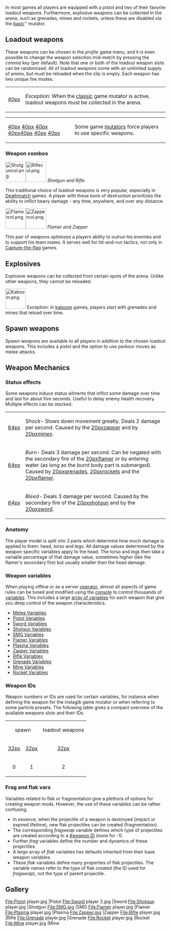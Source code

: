In most games all players are equipped with a pistol and two of their favorite loadout weapons. Furthermore, explosive weapons can be collected in the arena, such as grenades, mines and rockets, unless these are disabled via the [[mutator_Tips#basic|basic]]'' mutator.
==Loadout weapons==
These weapons can be chosen in the ''profile'' game menu, and it is even possible to change the weapon selection mid-match by pressing the ''comma'' key (per default). Note that one or both of the loadout weapon slots can be randomized. All of loadout weapons come with an unlimited supply of ammo, but must be reloaded when the clip is empty. Each weapon has two unique fire modes.

{|
|align="right"|[[file:classic.png|40px]] 
|''Exception'': When the [[Mutator_Tips#classic|classic]] game mutator is active, loadout weapons must be collected in the arena.
|}
{|
|[[file:medieval.png|40px]] [[file:swordcol.png|40px]] [[file:kaboom.png|40px]] [[file:grenadecol.png|40px]][[file:minecol.png|40px]] [[file:instagib.png|40px]] [[file:riflecol.png|40px]] 
|Some game [[Mutator_Tips|mutators]] force players to use specific weapons. 
|}

{{Weapon}} <!-- the template's default contains the sword info-->

{{Weapon
|name=Shotgun
|summary=Can instantly kill at point-blank. High risk, high reward weapon, popularly used in [[Deathmatch]] games.
|clip=8 shells
|primary=Semi-automatic. Short to medium range. fires off a quick buckshot making for an array of pellets, spreading further apart at longer ranges. Auto-reload. 
|secondary=Semi-automatic. Lobs out a large, round projectile which splits into stray shards when hitting any solid surface, a long distance or players. Moves slowly in air. Heavily affected by gravity. Induces bleeding. Uses two shells. Auto-reload.
|strategy=
''Shotgun primary''
* Always aim for the torso. The shotguns primary fire is composed of pellets which individually give damage, so whilst pellets to the head cause more damage, much more pellets reach the torso. At point-blank, a short aimed at the torso will instantly kill.
* If the opponent is not using a shotgun, run circles around them, firing instantly after the attack delay has finished. This is indicated by the red reloading circle and reloading sound effect.
* If the opponent is using a shotgun, time yourself to dodge their attack by either to-the-side [[Impulse_moves#Double_jump|double jumps]] or [[Impulse_moves#Impulse_dash|impulse dashes]]. When in mid-range, conserve your impulse energy and simple strife side-to-side. 
* When the opponent uses a lot of energy all at once and it's too hard to get a hit of them when moving, only shoot when they land on the ground (when jumping) or have slowed down (when dashing). Because of the long attack delay and short clip size, it's better to be careful not to waste ammo if you are not equipped with another short/mid range weapon.
* For a more aggressive play-style, you can quickly use up a clip of the shotgun and then use a flamer or SMG (the other weapons are useful, but limited).
''Shotgun secondary''
* The alternative fire can be aimed for the ground in front of your enemy and hit them with the bounce of flak shards, which whilst slow can travel long distances.
* The shards that come out can be used to hit opponents who are around a tight corner because the shards will deflect on surfaces. These shards cause bleed damage, diminishing the affected's health over time.
* The ball itself can instantly kill when contacting an enemy, but is easy to dodge. Use it on enemies moving directly towards you or standing still.
* Don't overuse the alternative fire at shorter ranges as the shotgun features a small clip size, long attack delay and slow time for reload. The primary fire is much more effective when the opponent moves irregularly. The same goes for the primary fire at longer ranges, as it does insignificant damage.
* When trying to escape, use this for extra pushback (because of it's high recoil). It can be especially useful when in air and you fear a rifle user can easily hit you.
}}

{{weapon
|name=SMG
|summary=Vicious shooting speed with decently low recoil to be useful at any range.
|clip=40 bullets
|primary=Automatic. Short to long range. Fires off the clip in quick succession. Bounces off hard surfaces. 
|secondary=Automatic. Short to long range. Launches a ball of flak that explodes on impact or after a few seconds, launching flak in all directions. Moves slowly in air. Uses 4 bullets.
|strategy=
''SMG primary''
* You can fire at long ranges but against a good rifle or plasma user you will be worse off. Move in for the kill.
* Against shotguns, flamers and swords you should keep a healthy short distance, being out of reach of any dangerous shotgun bursts, flames or quick sword cuts. If the enemy charges in using [[Impulse_moves#Double_jump|double jumps]], [[Impulse_moves#Impulse_dash|impulse dashes]] or [[Impulse_moves#power_slide|power slides]] (and so be moving quickly) you should not turn and run but impulse dash/double jump backwards to maintain that distance.
* Crouching for more accuracy is a good tactic when you are not in danger of receiving fire.
* Whilst mostly for show, the bouncing bullets can quite an annoyance to opponents around corners.
''SMG secondary''
* When the opponent is moving directly towards/away from you, use it to cause massive damage.
* Use the alternative fire for longer ranges against a rifle player who is scoping, as they will be moving slower and therefore become easier targets.
* The alternate fire mode can be used to hit multiple players in a confined space.
}}

{{weapon
|name=Flamer
|summary=Powerful in close-quarters-combat and traversing around the map.
|clip=50 units
|primary=Automatic. Shoots out a short distance, concentrated stream of flame. Induces burning.
|secondary=Semi-automatic. Shoots out an air blast which greatly pushes yourself when directed at hard surfaces. Pushes others away when directed at them. Negates burning. Uses 5 units.
|strategy=
''Flamer primary''
* Don't flame an enemy once and hope the burn will finish them off. The continued firing of the flamer does significant damage if you can keep firing directly at the opponent at a short range.
* Circle around enemies to minimize being hit. [[Impulse_moves#Impulse_dash|Impulse dashes]] and [[Impulse_moves#Double_jump|double jumps]] are especially useful. Quickly consume energy with the confidence that the secondary fire can allow for quick escapes.
''Flamer secondary''
* The air blast does not inflict damage on team mates or yourself - useful to extinguish flames, but annoying for those who get pushed around.
* Blast jump: During a jump, fire on the ground to gain a mighty push. This works best if you either shoot precisely downwards or while jumping backwards. 
* Blast boost: Use an [[Impulse_moves#Impulse_boost|impulse boost]] directly after a blast jump to redirect the push and gain an impressive amount of forward momentum. 
* When against a shotgun or sword user, use a backwards blast jump to escape a confrontation and switch to a longer-ranged weapon.
* Should you get caught in your own flames, a blast jump will quickly remove the burn status effect.
}}

{{weapon
|name=Plasma
|summary=Large bullets with slow speed makes this most effective at medium range and escaping confrontations.
|clip=20 charges
|primary=Automatic. Shoots out a medium range, high velocity, splash-damaging plasma ball.
|secondary=Semi-automatic. Shoots out a big plasma ball, sucking in enemies close to it and causes continuous damage on contact. Charge longer for a larger and slower moving sphere, which uses up more ammo.
|strategy=
''Plasma primary''
* Keep a distance from short range weaponry.
* If an enemy tries to close on you, try using backward (mid-air) [[Impulse_moves#Impulse_dash|impulse dashes]] to maintain a safe distance.
* The plasma balls are effective against rifle users because their size blinds players looking directly towards you.
* Be wary of the limited range, which makes the plasma not useful for enemies far-off.
''Plasma secondary''
* Charge the secondary to full to make for a devastating plasma ball, which is useful to at as a shield for any opponents trying to get close to you and control their movements to make them easy targets for your other loadout weapon (as reloading the plasma will take a long time).
* Easily defend control points in the [[Defend-and-control]] mode by shooting a fully-charged plasma ball to give the other team(s) second thoughts on trying to capture the point.
* Plasma balls that are only partially charged are useful for their faster speed. Whilst still quite slow, you can hit an opponent if they're standing still or have limited movement, usually when they're scoping a rifle or capturing/defending a control point.
}}

{{weapon
|name=Zapper
|summary=Deals shock damage to make foes easy pickings, and alone powerful at mid-ranges.
|clip=30 charges
|primary=Automatic. Short to medium range fast bolt shots. Induces shock.
|secondary=Semi-automatic. Short to medium range multiple bolt shots inter-twined. Charge for heavier damage. Induces shock.
|strategy=
''Zapper primary''
* Plays like a [[#SMG|SMG]] just without the bounce and having less direct damage, so use similar strategy.
* Quickly induce shock to an opponent and then switch to another weapon for easier aim.
* Inducing shock then burn with the flamer can cause a damaging double status effect, which can be extremely effective for hit-and-run encounters.
''Zapper secondary''
* Charge around corners and be in your enemies range when it's time to fire.
* Like the primary, the secondary also plays like the [[#SMG|SMG]] secondary in that it's high damage but limited spacial adaptibility is best suited for opponents moving directly towards/away from you.
* Use the primary for an easy hit to inflict shock, making it easier to aim the slower secondary fire at moving opponents.
}}

{{weapon
|name=Rifle
|summary=Shocking at long and medium ranges with a good aim.
|clip=6 beams per clip
|primary=Semi-automatic. fires off an ultra long-range purple beam of energy. Shoot at the ground for minor splash damage.
|secondary=Scope. Scroll the mouse wheel for different zoom levels. Zoomed shots do more damage and even penetrate multiple targets, but have no splash damage. Must stay in scope for a short period of time for maximum damage.
|strategy=
''Rifle primary''
* Useful at short ranges when an enemy has closed in to get in one hit and then switch to a more appropriate weapon.
* From medium and long ranges, the primary can be more useful to keep track of fast moving opponents if you're not confident with the secondary, although is not a particularly quick method.
* The attackdelay of the primary is lower then of the secondary, so can 'spammed' and still be significantly powerful.
''Rifle secondary''
* A rifle user will always favour the longest distance when fighting non-rifle users, so try and find a vantage point to snipe from. However, do not try and stick around one place for too long as once you have killed people a few times they will start to target you. 
* Wait until the the rifle is fully charged (indicated by a completed circle loop around the cross-hair) before firing to shoot at maximum damage.
* Shooting at the head will instantly kill, but it is much more easier to aim at the torso. Only try for a headshot when the opponent is still or moving directly towards/away from you.
* Never stay still in an open area as it's likely that there are other snipers out to kill you.
* Whilst moving will affect your accuracy, against another rifle user it is better to focus on dodging rifle shots rather than getting hits unless you're confident that you can get the first shot instantly- if that's the case, crouch or walk for better accuracy but strife side-to-side in the case of your opponent not dying.
}}

===Weapon combos===
[[File:Shotguncol.png|64px]][[File:Riflecol.png|64px]]
''Shotgun and Rifle''

This traditional choice of loadout weapons is very popular, especially in [[Deathmatch]] games. A player with these tools of destruction prioritizes the ability to inflict heavy damage - any time, anywhere, and over any distance.

[[File:Flamercol.png|64px]][[File:Zappercol.png|64px]]
''Flamer and Zapper''

This pair of weapons optimizes a players ability to outrun his enemies and to support his team mates. It serves well for hit-and-run tactics, not only in [[Capture-the-flag]] games.

==Explosives==
Explosive weapons can be collected from certain spots of the arena. Unlike other weapons, they cannot be reloaded. 

[[File:Kaboom.png|64px]]  Exception: In [[Mutator_Tips#kaboom|kaboom]] games, players start with grenades and mines that reload over time.

{{weapon
|name=Grenade
|summary=Can instantly kill at any range, but requires good timing and aim to be effective.
|clip=You can hold up to two grenades at a time.
|primary=Press to throw. Hold to charge, the longer you cook it the sooner explodes after being thrown. Your velocity affects its trajectory- lunge forward to throw further, or jump or fall for different effects. Causes burning. Bounces off level geometry and players.
|secondary=Sticky grenades - has a smaller explosion radius than the primary fire mode, but will stick to hard surfaces rather than bouncing off. Can be attached to players.
|strategy=
''Grenade notes''
* If a player dies whilst charging up the primary or secondary fire, the grenade will explode.
* Do not kamikaze - charging up your grenade when you know you're going to die to kill your enemy - as you will lose more points by suiciding.
* Switch weapons or press reload whilst charging either the primary or secondary to stop throwing the grenade.
* Failing to throw after most/all of the charge time has been used will result in suiciding.
''Grenade primary''
* Use the bounce to get grenades around tight corners and in enclosed spaces.<br />
''Grenade secondary''
* This firing mode has a smaller explosion radius than the primary.
* Timing your grenade throw to an estimated destination of an opponent can effectively damage your surprise your opponent.
* If confident in making your grenade directly hitting your opponent, then use the secondary. When the grenade explodes when stuck to a player (as well as in close range) it will instantly kill.
}}

{{weapon
|name=Mine
|summary=Heavy damage and applies the [[Weapons#Status_effects|shock status]] effect.
|clip=You can hold up to two mines at a time.
|primary=Fire to throw. When in contact with a solid surface or player, it will stick. When any player comes into the small proximity of the mine, the mine will explode and they will receive heavy damage and shock.
|secondary=Shock beam trap - the top of the mine emits a beam that extends until it hits a solid surface. Anyone who gets in contact with the beam will cause the mine to detonate and receive damage and shock from the beam. 
|strategy=
''Mine notes''
* Mines emit a 'droning' sound when close by.
* Never use this in team games unless there's a much higher chance of the enemy team(s) hitting it.
* Switch immediately back to your loadout weapons if a player can see you, as then mines lose their surprise value
''Mine primary''
*Place mines in choke points so your opponent cannot see them, such as:
** Landing points from pushers
** Around corners
** On edges where players will walk off
** Destination spots from portals
''Mine secondary''
* Use the secondary use to block of entrances in objective-based team games- whilst they can be seen, the enemy has to waste time destroying the mines.
}}

{{weapon
|name=Rocket
|summary=Spawns and re-spawns on the map at long intervals, used to completely overpower your enemies.
|clip=holds 1 rocket, does not reload.
|primary=Fires out a straight shot. Very high splash damage. Induces burning.
|secondary=Fires out a guided shot- aim at a target spot on the ground or on walls to guide the rocket through the air. Be careful not to make the rocket explode prematurely.
|strategy=
''Rocket notes''
* Usually spawns on the middle of the map. Some maps have multiple rockets.
* In [[Mutator_Tips#kaboom|Kaboom]] games, additional rockets may be available.
* The detonation of a rocket does not only inflict heavy damage, but also has a very strong pushing effect.  
* For rushers: Who needs strategy? Just fire and KABOOM!
}}

==Spawn weapons==
Spawn weapons are available to all players in addition to the chosen loadout weapons. This includes a pistol and the option to use parkour moves as melee attacks. 

{{weapon
|name=Pistol
|summary=This is the spawn-weapon: A backup handgun everyone spawns with.
|clip=10 bullets
|primary=Semi-automatic, quick rate of fire, fires one shot at a time.
|secondary=Deals more damage per shot, reduced accuracy and slower rate of fire.
|strategy=
''Pistol notes''
* The pistol is often underestimated due to its limited clip size. In the hands of a skilled warrior, it can be a very effective weapon, though.  
* Best used as a back up when both your loadout weapons are used up and you know the enemy has low health
* If you have no long-range weapon and want to deal some, use the pistol. Do not engage for any significant period of time however if the opponent has a long-range loadout weapon, as you'll be worse off.
* The primary and secondary are both useful and it's a matter of preference for which one to use- quick spray and pray versus timely powerful shots.
}}

{{weapon
|name=Melee
|summary=Crash into an enemy while doing a [[impulse_moves|kick, slide or wall run]]. Kicks can be performed any time and while using any weapon: Simply jump at an opponent and press '''Q'''.
|clip=None
|primary=This weak punch attack is only available in [[Race]] games. Note that players cannot attack each other in ''trial'' games without the ''gauntlet'' mutator. 
|secondary=In [[Race]] games, the alternate attack mode has exactly the same effect as kicking at an enemy. 
|strategy=
''Melee notes''
* There is no penalty in clicking Q whilst in air, so feel free to do it whenever you think there's a chance of hitting an enemy.
* Melee is also useful in [[Mutator_Tips#instagib|instagib]] games - one kick, one kill.
}}

==Weapon Mechanics==
===Status effects===
Some weapons induce status ailments that inflict some damage over time and last for about five seconds. Useful to delay enemy health recovery. Multiple effects can be stacked. 
{|
|[[file:shock.png|64px]]
|''Shock''- Slows down movement greatly. Deals 2 damage per second. Caused by the [[file:zappercol.png|20px]]zapper and by [[file:minecol.png|20px]]mines.
|-
|[[file:burn.png|64px]] 
|''Burn''- Deals 3 damage per second. Can be negated with the secondary fire of the [[file:flamercol.png|20px]]flamer or by entering water (as long as the burnt body part is submerged). Caused by [[file:grenadecol.png|20px]]grenades, [[file:rocketcol.png|20px]]rockets and the [[file:flamercol.png|20px]]flamer.
|-
|[[file:bleed.png|64px]]
|''Bleed''- Deals 3 damage per second. Caused by the secondary fire of the [[file:shotguncol.png|20px]]shotgun and by the [[file:swordcol.png|20px]]sword.
|}

===Anatomy===
The player model is split into 3 parts which determine how much damage is applied to them: head, torso and legs. All damage values determined by the weapon specific variables apply to the head. The torso and legs then take a variable percentage of that damage value, sometimes higher (like the flamer's secondary fire) but usually smaller then the head damage.
===Weapon variables===
When playing offline or as a server [[privileges|operator]], almost all aspects of game rules can be tuned and modified using the [[console]] to control thousands of [[variables]]. This includes a large [[Vars_and_Commands_Tables|array of variables]] for each weapon that give you deep control of the weapon characteristics. 
* [[Melee_Vars|Melee Variables]]
* [[Pistol_Vars|Pistol Variables]]
* [[Sword_Vars|Sword Variables]]
* [[Shotgun_Vars|Shotgun Variables]]
* [[SMG_Vars|SMG Variables]]
* [[Flamer_Vars|Flamer Variables]]
* [[Plasma_Vars|Plasma Variables]]
* [[Zapper_Vars|Zapper Variables]]
* [[Rifle_Vars|Rifle Variables]]
* [[Grenade_Vars|Grenade Variables]]
* [[Mine_Vars|Mine Variables]]
* [[Rocket_Vars|Rocket Variables]] 
===Weapon IDs===
Weapon numbers or IDs are used for certain variables, for instance when defining the weapon for the instagib game mutator or when referring to some particle presets. The following table gives a compact overview of the available weapons slots and their IDs.
{|class="wikitable"
|-
|align="center" colspan=2|spawn
|align="center" colspan=7|loadout weapons
|align="center" colspan=3|explosives
|-
|[[file:melee.png|32px]]
|[[file:pistol.png|32px]]
|[[file:swordcol.png|32px]]
|[[file:shotguncol.png|32px]]
|[[file:smgcol.png|32px]]
|[[file:flamercol.png|32px]]
|[[file:plasmacol.png|32px]]
|[[file:zappercol.png|32px]]
|[[file:riflecol.png|32px]]
|[[file:grenadecol.png|32px]]
|[[file:minecol.png|32px]]
|[[file:rocketcol.png|32px]]
|-
|align="center"| 0
|align="center"| 1
|align="center"| 2
|align="center"| 3
|align="center"| 4
|align="center"| 5
|align="center"| 6
|align="center"| 7
|align="center"| 8
|align="center"| 9
|align="center"| 10
|align="center"| 11
|} 

===Frag and flak vars===
Variables related to flak or fragmentation give a plethora of options for creating weapon mods. However, the use of these variables can be rather confusing. 
* In essence, when the projectile of a weapon is destroyed (impact or expired lifetime), new flak projectiles can be created (fragmentation).
* The corresponding ''fragweap'' variable defines which type of projectiles are created according to a [[#weapon ID]] (none for -1).
* Further ''frag'' variables define the number and dynamics of these projectiles. 
* A large array of ''flak'' variables has defaults inherited from their base weapon variables.
* These ''flak'' variables define many properties of flak projectiles. The variable names refer to the type of flak created (the ID used for ''fragweap''), not the type of parent projectile.

==Gallery==
<gallery>
File:Pistol player.jpg |Pistol
File:Sword player 2.jpg |Sword
File:Shotgun player.jpg |Shotgun
File:SMG.jpg |SMG
File:Flamer player.jpg |Flamer
File:Plasma player.jpg |Plasma
File:Zapper.jpg |Zapper
File:Rifle player.jpg |Rifle
File:Grenade player.jpg |Grenade
File:Rocket player.jpg |Rocket
File:Mine player.jpg |Mine
</gallery>